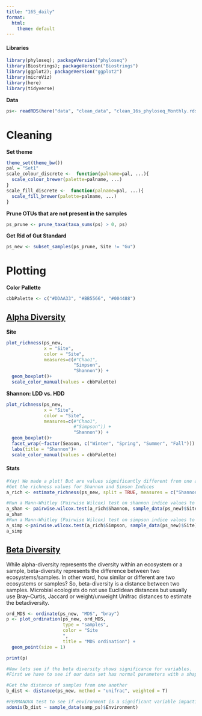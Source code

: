 ```yaml
---
title: "16S_daily"
format:
  html:
    theme: default
---
```


#### Libraries

```r
library(phyloseq); packageVersion("phyloseq")
library(Biostrings); packageVersion("Biostrings")
library(ggplot2); packageVersion("ggplot2")
library(microViz)
library(here)
library(tidyverse)
```

**Data**

```r
ps<- readRDS(here("data", "clean_data", "clean_16s_phyloseq_Monthly.rds"))
```

# Cleaning

**Set theme**

```r
theme_set(theme_bw())
pal = "Set1"
scale_colour_discrete <-  function(palname=pal, ...){
  scale_colour_brewer(palette=palname, ...)
}
scale_fill_discrete <-  function(palname=pal, ...){
  scale_fill_brewer(palette=palname, ...)
}
```

**Prune OTUs that are not present in the samples**

```r
ps_prune <- prune_taxa(taxa_sums(ps) > 0, ps)

```

**Get Rid of Gut Standard**

```r
ps_new <- subset_samples(ps_prune, Site != "Gu")
```

# Plotting

**Color Pallette**

```r
cbbPalette <- c("#DDAA33", "#BB5566", "#004488")
```

## [Alpha Diversity](https://joey711.github.io/phyloseq/plot_richness-examples.html)

**Site**

```r
plot_richness(ps_new,
              x = "Site",
              color = "Site",
              measures=c(#"Chao1", 
                         "Simpson",
                         "Shannon")) +
  geom_boxplot()+
  scale_color_manual(values = cbbPalette)
```

**Shannon: LDD vs. HDD**

```r
plot_richness(ps_new,
              x = "Site",
              color = "Site",
              measures=c(#"Chao1", 
                         #"Simpson")) +
                         "Shannon")) +
  geom_boxplot()+
  facet_wrap(~factor(Season, c("Winter", "Spring", "Summer", "Fall"))) +
  labs(title = "Shannon")+
  scale_color_manual(values = cbbPalette)
```

#### Stats

```r
#Yay! We made a plot! But are values significantly different from one another? Lets estimate richness and then run a Mann-Whitley significance test.
#Get the richness values for Shannon and Simson Indices
a_rich <- estimate_richness(ps_new, split = TRUE, measures = c("Shannon", "Simpson"))

#Run a Mann-Whitley (Pairwise Wilcox) test on shannon indice values to observe significance with certain variables - here we will use Site
a_shan <- pairwise.wilcox.test(a_rich$Shannon, sample_data(ps_new)$Site)
a_shan
#Run a Mann-Whitley (Pairwise Wilcox) test on simpson indice values to observe significance with certain variables - here we will use Site
a_simp <-pairwise.wilcox.test(a_rich$Simpson, sample_data(ps_new)$Site)
a_simp
```

## [Beta Diversity](https://scienceparkstudygroup.github.io/microbiome-lesson/06-beta-diversity/index.html)

While alpha-diversity represents the diversity within an ecosystem or a sample, beta-diversity represents the difference between two ecosystems/samples. In other word, how similar or different are two ecosystems or samples? So, beta-diversity is a distance between two samples. Microbial ecologists do not use Euclidean distances but usually use Bray-Curtis, Jaccard or weight/unweight Unifrac distances to estimate the betadiversity.

```r
ord_MDS <- ordinate(ps_new, "MDS", "bray")
p <- plot_ordination(ps_new, ord_MDS, 
                     type = "samples",
                     color = "Site
                     ", 
                     title = "MDS ordination") + 
  geom_point(size = 1) 

print(p)
```

```r
#Now lets see if the beta diversity shows significance for variables.
#First we have to see if our data set has normal parameters with a shapiro-wilkes test (basically if the data is distributed normally)

#Get the distance of samples from one another
b_dist <- distance(ps_new, method = "unifrac", weighted = T)

#PERMANOVA test to see if environment is a significant variable impacting tick microbiomes - if significant, there would be stars next to the Pr > F values.
adonis(b_dist ~ sample_data(samp_ps)$Environment)
```
